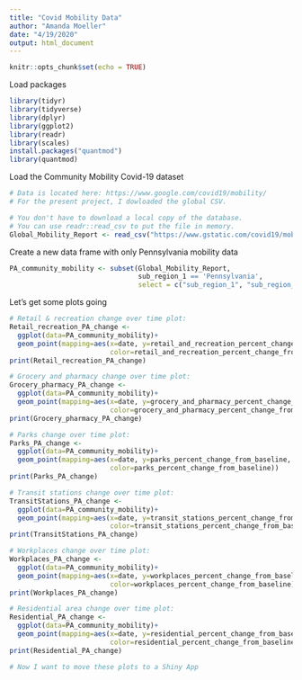 ```yaml
---
title: "Covid Mobility Data"
author: "Amanda Moeller"
date: "4/19/2020"
output: html_document
---
```


```r
knitr::opts_chunk$set(echo = TRUE)
```

                            
Load packages
```r
library(tidyr)
library(tidyverse)
library(dplyr)
library(ggplot2)
library(readr)
library(scales)
install.packages("quantmod")
library(quantmod)
```

Load the Community Mobility Covid-19 dataset        
```r
# Data is located here: https://www.google.com/covid19/mobility/
# For the present project, I dowloaded the global CSV.

# You don't have to download a local copy of the database.
# You can use readr::read_csv to put the file in memory.
Global_Mobility_Report <- read_csv("https://www.gstatic.com/covid19/mobility/Global_Mobility_Report.csv")
```

Create a new data frame with only Pennsylvania mobility data
```r
PA_community_mobility <- subset(Global_Mobility_Report, 
                                sub_region_1 == 'Pennsylvania', 
                                select = c("sub_region_1", "sub_region_2", "date", "retail_and_recreation_percent_change_from_baseline","grocery_and_pharmacy_percent_change_from_baseline", "parks_percent_change_from_baseline", "transit_stations_percent_change_from_baseline", "workplaces_percent_change_from_baseline", "residential_percent_change_from_baseline"))

```

Let's get some plots going
```r
# Retail & recreation change over time plot:
Retail_recreation_PA_change <- 
  ggplot(data=PA_community_mobility)+
  geom_point(mapping=aes(x=date, y=retail_and_recreation_percent_change_from_baseline,
                         color=retail_and_recreation_percent_change_from_baseline))
print(Retail_recreation_PA_change)

# Grocery and pharmacy change over time plot:
Grocery_pharmacy_PA_change <- 
  ggplot(data=PA_community_mobility)+
  geom_point(mapping=aes(x=date, y=grocery_and_pharmacy_percent_change_from_baseline,
                         color=grocery_and_pharmacy_percent_change_from_baseline))
print(Grocery_pharmacy_PA_change)

# Parks change over time plot:
Parks_PA_change <- 
  ggplot(data=PA_community_mobility)+
  geom_point(mapping=aes(x=date, y=parks_percent_change_from_baseline,
                         color=parks_percent_change_from_baseline))
print(Parks_PA_change)

# Transit stations change over time plot:
TransitStations_PA_change <- 
  ggplot(data=PA_community_mobility)+
  geom_point(mapping=aes(x=date, y=transit_stations_percent_change_from_baseline,
                         color=transit_stations_percent_change_from_baseline))
print(TransitStations_PA_change)

# Workplaces change over time plot:
Workplaces_PA_change <- 
  ggplot(data=PA_community_mobility)+
  geom_point(mapping=aes(x=date, y=workplaces_percent_change_from_baseline,
                         color=workplaces_percent_change_from_baseline))
print(Workplaces_PA_change)

# Residential area change over time plot:
Residential_PA_change <- 
  ggplot(data=PA_community_mobility)+
  geom_point(mapping=aes(x=date, y=residential_percent_change_from_baseline,
                         color=residential_percent_change_from_baseline))
print(Residential_PA_change)

# Now I want to move these plots to a Shiny App
```




